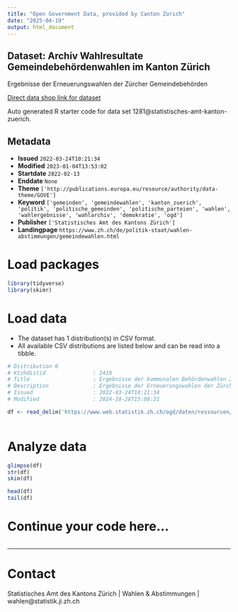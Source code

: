 ```yaml
---
title: "Open Government Data, provided by Canton Zurich"
date: "2025-04-19"
output: html_document
---
```


## Dataset: Archiv Wahlresultate Gemeindebehördenwahlen im Kanton Zürich

Ergebnisse der Erneuerungswahlen der Zürcher Gemeindebehörden

[Direct data shop link for dataset](https://www.zh.ch/de/politik-staat/statistik-daten/datenkatalog.html#/datasets/1281@statistisches-amt-kanton-zuerich)

Auto generated R starter code for data set 1281@statistisches-amt-kanton-zuerich.

## Metadata

- **Issued** `2022-03-24T10:21:34`
- **Modified** `2023-01-04T13:53:02`
- **Startdate** `2022-02-13`
- **Enddate** `None`
- **Theme** `['http://publications.europa.eu/resource/authority/data-theme/GOVE']`
- **Keyword** `['gemeinden', 'gemeindewahlen', 'kanton_zuerich', 'politik', 'politische_gemeinden', 'politische_parteien', 'wahlen', 'wahlergebnisse', 'wahlarchiv', 'demokratie', 'ogd']`
- **Publisher** `['Statistisches Amt des Kantons Zürich']`
- **Landingpage** `https://www.zh.ch/de/politik-staat/wahlen-abstimmungen/gemeindewahlen.html`


# Load packages

```r

library(tidyverse)
library(skimr)

```

# Load data

-   The dataset has 1 distribution(s) in CSV format.
-   All available CSV distributions are listed below and can be read into a tibble.

```r

# Distribution 0
# Ktzhdistid               : 2419
# Title                    : Ergebnisse der kommunalen Behördenwahlen 2022
# Description              : Ergebnisse der Erneuerungswahlen der Zürcher Gemeindebehörden. Abgebildet sind sämtliche über die den Gemeinden vom Kanton Zürich zur Verfügung gestellte Wahl- und Abstimmungssoftware abgewickelten Gesamterneuerungswahlen von Gemeindebehörden 2022, sowie sämtliche gemeldete in Stiller Wahl gewählte Personen für Behörden mit Amtsantritt 2022. Gemeinden sind gesetzlich nicht verpflichtet, die Behördenwahlen mit besagter Software abzuwickeln oder Stille Wahlen zu melden. Ausserdem ist es möglich, dass an der Urne gewählte Personen die Wahl ablehnen. Der rechtskräftig gewordene Ausgang einer Wahl wird lediglich von der entsprechenden Gemeinde publiziert. Korrektur 28.10.2024: Gewisse Kandidierendenspalten waren bisher fälschlicherweise unter unterschiedlichen Wahlen in denselben Gemeinden geführt. Dieser Fehler wurde korrigiert.
# Issued                   : 2022-03-24T10:21:34
# Modified                 : 2024-10-28T15:08:31

df <- read_delim('https://www.web.statistik.zh.ch/ogd/daten/ressourcen/KTZH_00001281_00002419.csv')



```

# Analyze data

```r

glimpse(df)
str(df)
skim(df)

head(df)
tail(df)

```

# Continue your code here...

```r

```

------------------------------------------------------------------------

# Contact

Statistisches Amt des Kantons Zürich | Wahlen & Abstimmungen | wahlen@statistik.ji.zh.ch

